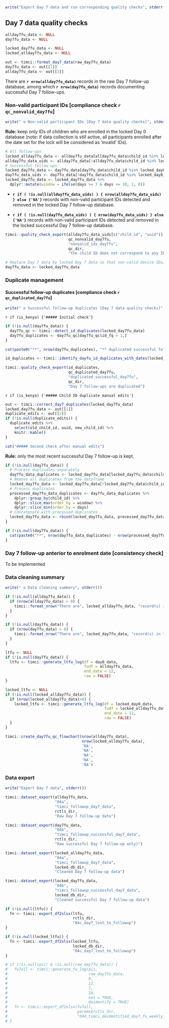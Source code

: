 ```r
write("Export Day 7 data and run corresponding quality checks", stderr())
```

\newpage

## Day 7 data quality checks

```r
allday7fu_data <- NULL
day7fu_data <- NULL

locked_day7fu_data <- NULL
locked_allday7fu_data <- NULL
```

```r
out <- timci::format_day7_data(raw_day7fu_data)
day7fu_data <- out[[1]]
allday7fu_data <- out[[3]]
```

There are **`r nrow(allday7fu_data)`** records in the raw Day 7 follow-up database, among which **`r nrow(day7fu_data)`** records documenting successful Day 7 follow-ups.

### Non-valid participant IDs [compliance check `r qc_nonvalid_day7fu`]

```r
write(" o Non-valid participant IDs [Day 7 data quality checks]", stderr())
```

**Rule:** keep only IDs of children who are enrolled in the locked Day 0 database (note: if data collection is still active, all participants enrolled after the date set for the lock will be considered as 'invalid' IDs).

```r
# All follow-ups
locked_allday7fu_data <- allday7fu_data[allday7fu_data$child_id %in% locked_day0_data$child_id, ]
allday7fu_data_uids <- allday7fu_data[!allday7fu_data$child_id %in% locked_day0_data$child_id, ]
# Successful follow-ups
locked_day7fu_data <- day7fu_data[day7fu_data$child_id %in% locked_day0_data$child_id, ]
day7fu_data_uids <- day7fu_data[!day7fu_data$child_id %in% locked_day0_data$child_id, ]
locked_day7fu_data <- locked_day7fu_data %>%
  dplyr::mutate(window = ifelse(days >= 7 & days <= 10, 1, 0))
```

* **`r if ( !is.null(allday7fu_data_uids) ) { nrow(allday7fu_data_uids) } else {'NA'}`** records with non-valid participant IDs detected and removed in the locked Day 7 follow-up database.

* **`r if ( !is.null(day7fu_data_uids) ) { nrow(day7fu_data_uids) } else {'NA'}`** records with non-valid participant IDs detected and removed in the locked successful Day 7 follow-up database.

```r
timci::quality_check_export(allday7fu_data_uids[c("child_id", "uuid")],
                            qc_nonvalid_day7fu,
                            "nonvalid_ids_day7fu",
                            qc_dir,
                            "the child ID does not correspond to any ID found the locked Day 0 database")
```

```r
# Replace Day 7 data by locked Day 7 data so that non-valid device IDs/facilities do not appear in the export
day7fu_data <- locked_day7fu_data
```

### Duplicate management

#### Successful follow-up duplicates [compliance check `r qc_duplicated_day7fu`]

```r
write(" o Successful follow-up duplicates [Day 7 data quality checks]", stderr())
```

`r if (is_kenya) {'##### Initial check'}`

```r
if (!is.null(day7fu_data)) {
  day7fu_qc <- timci::detect_id_duplicates(locked_day7fu_data)
  day7fu_duplicates <- day7fu_qc[day7fu_qc$id_fq > 1,]
}
```

```r
cat(paste0("**", nrow(day7fu_duplicates), "** duplicated successful follow-ups detected."))
```

```r
id_duplicates <- timci::identify_dayfu_id_duplicates_with_dates(locked_day7fu_data)
```

```r
timci::quality_check_export(id_duplicates,
                            qc_duplicated_day7fu,
                            "duplicated_successful_day7fu",
                            qc_dir,
                            "Day 7 follow-ups are duplicated")
```

`r if (is_kenya) {'##### Child ID duplicate manual edits'}`

```r
out <- timci::correct_day7_duplicates(locked_day7fu_data)
locked_day7fu_data <- out[[1]]
duplicate_edits <- out[[2]]
if (!is.null(duplicate_edits)) {
  duplicate_edits %>%
    select(old_child_id, uuid, new_child_id) %>%
    knitr::kable()
}
```

```r
cat("##### Second check after manual edits")
```

**Rule:** only the most recent successful Day 7 follow-up is kept.

```r
if (!is.null(day7fu_data)) {
  # Process duplicates separately
  day7fu_data_duplicates <- locked_day7fu_data[locked_day7fu_data$child_id %in% day7fu_duplicates$child_id, ]
  # Remove all duplicates from the dataframe
  locked_day7fu_data <- locked_day7fu_data[!locked_day7fu_data$child_id %in% day7fu_duplicates$child_id, ]
  # Process duplicates
  processed_day7fu_data_duplicates <- day7fu_data_duplicates %>%
    dplyr::group_by(child_id) %>%
    dplyr::slice_max(order_by = window) %>%
    dplyr::slice_min(order_by = days)
  # Concatenate with processed duplicates
  locked_day7fu_data <- rbind(locked_day7fu_data, processed_day7fu_data_duplicates)
}
```

```r
if (!is.null(day7fu_data)) {
  cat(paste0("**", nrow(day7fu_data_duplicates) - nrow(processed_day7fu_data_duplicates), "** records were removed in the locked successful Day 7 follow-up database. Note that records duplicated on the same day are kept - we need to define a rule for this."))
}
```

### Day 7 follow-up anterior to enrolment date [consistency check]

To be implemented

### Data cleaning summary

```r
write(" o Data cleaning summary", stderr())
```

```r
if (!is.null(allday7fu_data)) {
  if (nrow(allday7fu_data) > 0) {
    timci::format_nrow("There are", locked_allday7fu_data, "record(s) in the locked Day 7 follow-up database.")
  }
}
```

```r
if (!is.null(day7fu_data)) {
  if (nrow(day7fu_data) > 0) {
    timci::format_nrow("There are", locked_day7fu_data, "record(s) in the locked successful Day 7 follow-up database.")
  }
}
```

```r
ltfu <- NULL
if (!is.null(day7fu_data)) {
  ltfu <- timci::generate_ltfu_log(df = day0_data,
                                   fudf = allday7fu_data,
                                   end_date = 12,
                                   raw = FALSE)
}
```

```r
locked_ltfu <- NULL
if (!is.null(locked_allday7fu_data)) {
  if (nrow(locked_allday7fu_data)>0) {
    locked_ltfu <- timci::generate_ltfu_log(df = locked_day0_data,
                                            fudf = locked_allday7fu_data,
                                            end_date = 12,
                                            raw = FALSE)
  }
}
```

```r
timci::create_day7fu_qc_flowchart(nrow(allday7fu_data),
                                  nrow(locked_allday7fu_data),
                                  'NA',
                                  'NA',
                                  'NA',
                                  'NA',
                                  'NA')
```

### Data export

```r
write("Export Day 7 data", stderr())
```

```r
timci::dataset_export(allday7fu_data,
                      "04a",
                      "timci_followup_day7_data",
                      rctls_dir,
                      "Raw Day 7 follow-up data")
```

```r
timci::dataset_export(day7fu_data,
                      "04b",
                      "timci_followup_successful_day7_data",
                      rctls_dir,
                      "Raw successful Day 7 follow-up only)")
```

```r
timci::dataset_export(locked_allday7fu_data,
                      "04a",
                      "timci_followup_day7_data",
                      locked_db_dir,
                      "Cleaned Day 7 follow-up data")
```

```r
timci::dataset_export(locked_day7fu_data,
                      "04b",
                      "timci_followup_successful_day7_data",
                      locked_db_dir,
                      "Cleaned successful Day 7 follow-up data")
```

```r
if (!is.null(ltfu)) {
  fn <- timci::export_df2xlsx(ltfu,
                              rctls_dir,
                              "04c_day7_lost_to_followup")
}
```

```r
if (!is.null(locked_ltfu)) {
  fn <- timci::export_df2xlsx(locked_ltfu,
                              locked_db_dir,
                              "04c_day7_lost_to_followup")
}
```

```r
# if (!is.null(pii) & !is.null(raw_day7fu_data)) {
#   fu7all <- timci::generate_fu_log(pii,
#                                    raw_day7fu_data,
#                                    0,
#                                    12,
#                                    7,
#                                    10,
#                                    ext = TRUE,
#                                    deidentify = TRUE)
#   fn <- timci::export_df2xlsx(fu7all,
#                               params$rctls_dir,
#                               "04d_timci_deidentified_day7_fu_weekly_log_all")
# }
```

